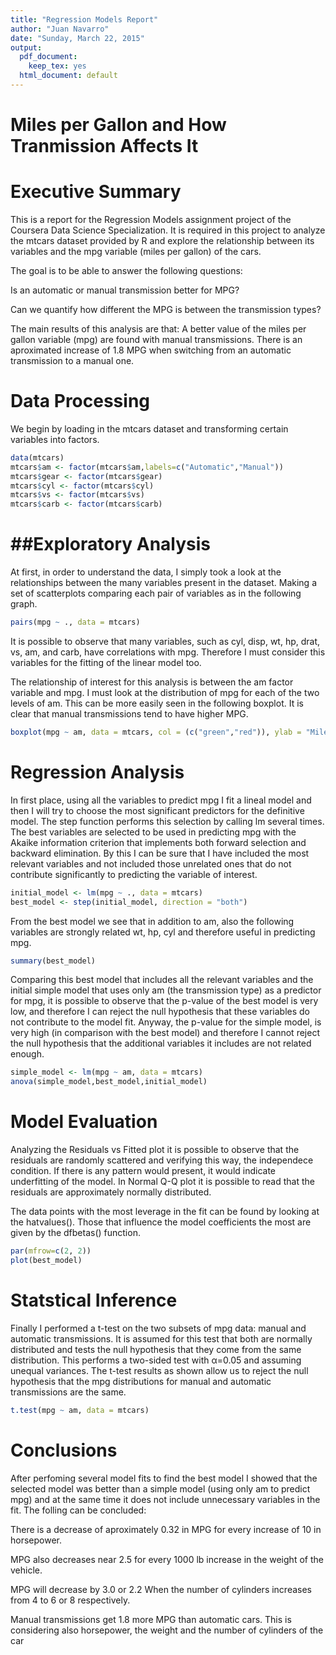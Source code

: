 ```yaml
---
title: "Regression Models Report"
author: "Juan Navarro"
date: "Sunday, March 22, 2015"
output:
  pdf_document: 
    keep_tex: yes
  html_document: default
---
```


Miles per Gallon and How Tranmission Affects It
===============================================

Executive Summary
=================
This is a report for the Regression Models assignment project of the Coursera Data Science Specialization. It is required in this project to analyze the mtcars dataset provided by R and explore the relationship between its variables and the mpg variable (miles per gallon) of the cars.

The goal is to be able to answer the following questions:

Is an automatic or manual transmission better for MPG?

Can we quantify how different the MPG is between the transmission types?

The main results of this analysis are that:
A better value of the miles per gallon variable (mpg) are found with manual transmissions. 
There is an aproximated increase of 1.8 MPG when switching from an automatic transmission to a manual one.

Data Processing
===============
We begin by loading in the mtcars dataset and transforming certain variables into factors.

```r
data(mtcars)
mtcars$am <- factor(mtcars$am,labels=c("Automatic","Manual"))
mtcars$gear <- factor(mtcars$gear)
mtcars$cyl <- factor(mtcars$cyl)
mtcars$vs <- factor(mtcars$vs)
mtcars$carb <- factor(mtcars$carb)
```

##Exploratory Analysis
======================

At first, in order to understand the data, I simply took a look at the relationships between the many variables present in the dataset. Making a set of scatterplots comparing each pair of variables as in the following graph.

```r
pairs(mpg ~ ., data = mtcars)
```

It is possible to observe that many variables, such as cyl, disp, wt, hp, drat, vs, am, and carb, have correlations with mpg. Therefore I must consider this variables for the fitting of the linear model too.

The relationship of interest for this analysis is between the am factor variable and mpg. I must look at the distribution of mpg for each of the two levels of am. This can be more easily seen in the following boxplot. It is clear that manual transmissions tend to have higher MPG.

```r
boxplot(mpg ~ am, data = mtcars, col = (c("green","red")), ylab = "Miles Per Gallon (mpg)", xlab = "Transmission Type (am)")
```

Regression Analysis
===================

In first place, using all the variables to predict mpg I fit a lineal model and then I will try to choose the most significant predictors for the definitive model. 
The step function performs this selection by calling lm several times. The best variables are selected to be used in predicting mpg with the Akaike information criterion that implements both forward selection and backward elimination. 
By this I can be sure that I have included the most relevant variables and not included those unrelated ones that do not contribute significantly to predicting the variable of interest.

```r
initial_model <- lm(mpg ~ ., data = mtcars)
best_model <- step(initial_model, direction = "both")
```

From the best model we see that in addition to am, also the following variables are strongly related wt, hp, cyl and therefore useful in predicting mpg.


```r
summary(best_model)
```


Comparing this best model that includes all the relevant variables and the initial simple model that uses only am (the transmission type) as a predictor for mpg, it is possible to observe that the p-value of the best model is very low, and therefore I can reject the null hypothesis that these variables do not contribute to the model fit. Anyway, the p-value for the simple model, is very high (in comparison with the best model) and therefore I cannot reject the null hypothesis that the additional variables it includes are not related enough. 


```r
simple_model <- lm(mpg ~ am, data = mtcars)
anova(simple_model,best_model,initial_model)
```

Model Evaluation
=================
Analyzing the Residuals vs Fitted plot it is possible to observe that the residuals are randomly scattered and verifying this way, the independece condition. If there is any pattern would present, it would indicate underfitting of the model. 
In Normal Q-Q plot it is possible to read that the residuals are approximately normally distributed. 

The data points with the most leverage in the fit can be found by looking at the hatvalues(). Those that influence the model coefficients the most are given by the dfbetas() function.

```r
par(mfrow=c(2, 2))
plot(best_model)
```


Statstical Inference
====================
Finally I performed a t-test on the two subsets of mpg data: manual and automatic transmissions. It is assumed for this test that both are normally distributed and tests the null hypothesis that they come from the same distribution. This performs a two-sided test with α=0.05 and assuming unequal variances. The t-test results as shown allow us to reject the null hypothesis that the mpg distributions for manual and automatic transmissions are the same.

```r
t.test(mpg ~ am, data = mtcars)
```

Conclusions
===========
After perfoming several model fits to find the best model I showed that the selected model was better than a simple model (using only am to predict mpg) and at the same time it does not include unnecessary variables in the fit. 
The folling can be concluded:

There is a decrease of aproximately 0.32 in MPG for every increase of 10 in horsepower.

MPG also decreases near 2.5 for every 1000 lb increase in the weight of the vehicle.

MPG will decrease by 3.0 or 2.2 When the number of cylinders increases from 4 to 6 or 8 respectively. 

Manual transmissions get 1.8 more MPG than automatic cars. 
This is considering also horsepower, the weight and the number of cylinders of the car


